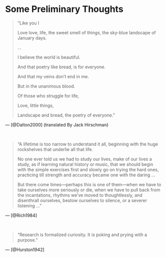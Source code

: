 # Some Preliminary Thoughts {.unnumbered}

> "Like you I 
> 
> Love love, life, the sweet smell of things, the sky-blue landscape of January days.
> 
> ...
> 	
> I believe the world is beautiful.
> 
> And that poetry like bread, is for everyone.
> 	
> And that my veins don’t end in me.
> 
> But in the unanimous blood.
> 
> Of those who struggle for life, 
> 
> Love, little things,
> 
> Landscape and bread, the poetry of everyone."

— [@Dalton2000] (translated By Jack Hirschman)

$~$

> "A lifetime is too narrow to understand it all, beginning with the huge rockshelves that underlie all that life.
> 
> No one ever told us we had to study our lives, make of our lives a study, as if learning natural history or music, that we should begin with the simple exercises first and slowly go on trying  the hard ones, practicing till strength and accuracy became one with the daring ...
> 
> But there come times—perhaps this is one of them—when we have to take ourselves more seriously or die, when we have to pull back from the incantations, rhythms we've moved to thoughtlessly, and disenthrall ourselves, bestow ourselves to silence, or a severer listening ..."

— [@Rich1984]

$~$

> "Research is formalized curiosity. It is poking and prying with a purpose."

— [@Hurston1942]


